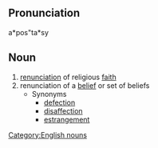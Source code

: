 ==Pronunciation==
a*pos"ta*sy

==Noun==
# [[renunciation]] of religious [[faith]]
# renunciation of a [[belief]] or set of beliefs
#* Synonyms
#** [[defection]]
#** [[disaffection]]
#** [[estrangement]]

[[Category:English nouns]]